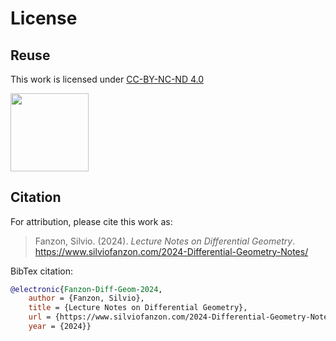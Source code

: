 # License {.unnumbered}

## Reuse {.unnumbered}

This work is licensed under 
[CC-BY-NC-ND 4.0](http://creativecommons.org/licenses/by-nc-nd/4.0/)



![](/images/by-nc-nd.png){width=1.3in}



## Citation {.unnumbered}

For attribution, please cite this work as:

> Fanzon, Silvio. (2024). *Lecture Notes on Differential Geometry*.  
[https://www.silviofanzon.com/2024-Differential-Geometry-Notes/](https://www.silviofanzon.com/2024-Differential-Geometry-Notes/)


BibTex citation:


```bibtex
@electronic{Fanzon-Diff-Geom-2024,
	author = {Fanzon, Silvio},
	title = {Lecture Notes on Differential Geometry},
	url = {https://www.silviofanzon.com/2024-Differential-Geometry-Notes/},
	year = {2024}}
```